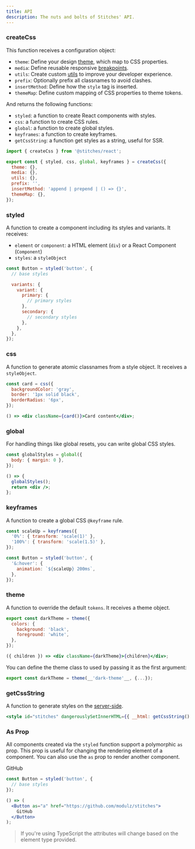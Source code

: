 ```yaml
---
title: API
description: The nuts and bolts of Stitches' API.
---
```


### createCss

This function receives a configuration object:

- `theme`: Define your design [theme](/docs/tokens), which map to CSS properties.
- `media`: Define reusable responsive [breakpoints](/docs/breakpoints).
- `utils`: Create custom [utils](/docs/utils) to improve your developer experience.
- `prefix`: Optionally prefix all classnames to avoid clashes.
- `insertMethod`: Define how the `style` tag is inserted.
- `themeMap`: Define custom mapping of CSS properties to theme tokens.

And returns the following functions:

- `styled`: a function to create React components with styles.
- `css`: a function to create CSS rules.
- `global`: a function to create global styles.
- `keyframes`: a function to create keyframes.
- `getCssString`: a function get styles as a string, useful for SSR.

```js
import { createCss } from '@stitches/react';

export const { styled, css, global, keyframes } = createCss({
  theme: {},
  media: {},
  utils: {},
  prefix: '',
  insertMethod: 'append | prepend | () => {}',
  themeMap: {},
});
```

### styled

A function to create a component including its styles and variants. It receives:

- `element` or `component`: a HTML element (`div`) or a React Component (`Component`)
- `styles`: a `styleObject`

```jsx
const Button = styled('button', {
  // base styles

  variants: {
    variant: {
      primary: {
        // primary styles
      },
      secondary: {
        // secondary styles
      },
    },
  },
});
```

### css

A function to generate atomic classnames from a style object. It receives a `styleObject`.

```jsx
const card = css({
  backgroundColor: 'gray',
  border: '1px solid black',
  borderRadius: '6px',
});

() => <div className={card()}>Card content</div>;
```

### global

For handling things like global resets, you can write global CSS styles.

```jsx
const globalStyles = global({
  body: { margin: 0 },
});

() => {
  globalStyles();
  return <div />;
};
```

### keyframes

A function to create a global CSS `@keyframe` rule.

```jsx
const scaleUp = keyframes({
  '0%': { transform: 'scale(1)' },
  '100%': { transform: 'scale(1.5)' },
});

const Button = styled('button', {
  '&:hover': {
    animation: `${scaleUp} 200ms`,
  },
});
```

### theme

A function to override the default `tokens`. It receives a theme object.

```jsx
export const darkTheme = theme({
  colors: {
    background: 'black',
    foreground: 'white',
  },
});

({ children }) => <div className={darkTheme}>{children}</div>;
```

You can define the theme class to used by passing it as the first argument:

```jsx
export const darkTheme = theme(__'dark-theme'__, {...});
```

### getCssString

A function to generate styles on the [server-side](/docs/server-side-rendering).

```jsx
<style id="stitches" dangerouslySetInnerHTML={{ __html: getCssString() }} />
```

### As Prop

All components created via the `styled` function support a polymorphic `as` prop. This prop is useful for changing the rendering element of a component. You can also use the `as` prop to render another component.

<Preview>
  <DemoButton as="a" href="https://github.com/modulz/stitches" target="_blank">
    GitHub
  </DemoButton>
</Preview>

```jsx
const Button = styled('button', {
  // base styles
});

() => (
  <Button as="a" href="https://github.com/modulz/stitches">
    GitHub
  </Button>
);
```

> If you're using TypeScript the attributes will change based on the element type provided.
